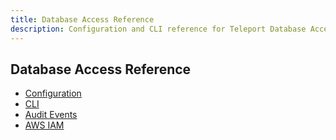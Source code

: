 ```yaml
---
title: Database Access Reference
description: Configuration and CLI reference for Teleport Database Access.
---
```


## Database Access Reference

- [Configuration](./reference/configuration.mdx)
- [CLI](./reference/cli.mdx)
- [Audit Events](./reference/audit.mdx)
- [AWS IAM](./reference/aws.mdx)
